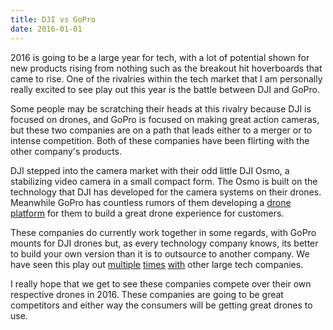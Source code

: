 ```yaml
---
title: DJI vs GoPro
date: 2016-01-01
---
```




2016 is going to be a large year for tech, with a lot of potential shown for new products rising from nothing such as the breakout hit hoverboards that came to rise. One of the rivalries within the tech market that I am personally really excited to see play out this year is the battle between DJI and GoPro.

Some people may be scratching their heads at this rivalry because DJI is focused on drones, and GoPro is focused on making great action cameras, but these two companies are on a path that leads either to a merger or to intense competition. Both of these companies have been flirting with the other company's products.

DJI stepped into the camera market with their odd little DJI Osmo, a stabilizing video camera in a small compact form. The Osmo is built on the technology that DJI has developed for the camera systems on their drones. Meanwhile GoPro has countless rumors of them developing a <a class="link link--out link--article" href="http://techcrunch.com/2015/12/27/how-gopro-is-building-its-future-drone-platform-foundations/">drone platform</a> for them to build a great drone experience for customers.

These companies do currently work together in some regards, with GoPro mounts for DJI drones but, as every technology company knows, its better to build your own version than it is to outsource to another company. We have seen this play out <a class="link link--out link--article" href="http://www.wired.com/2015/07/like-google-facebook-twitter-designs-computer-servers/">multiple</a> <a class="link link--out link--article" href="http://www.wired.com/2012/03/google-miner-helmet/">times</a> <a class="link link--out link--article" href="http://spectrum.ieee.org/cars-that-think/transportation/self-driving/uber-could-be-first-to-test-completely-driverless-cars-in-public">with</a> other large tech companies.

I really hope that we get to see these companies compete over their own respective drones in 2016. These companies are going to be great competitors and either way the consumers will be getting great drones to use.
